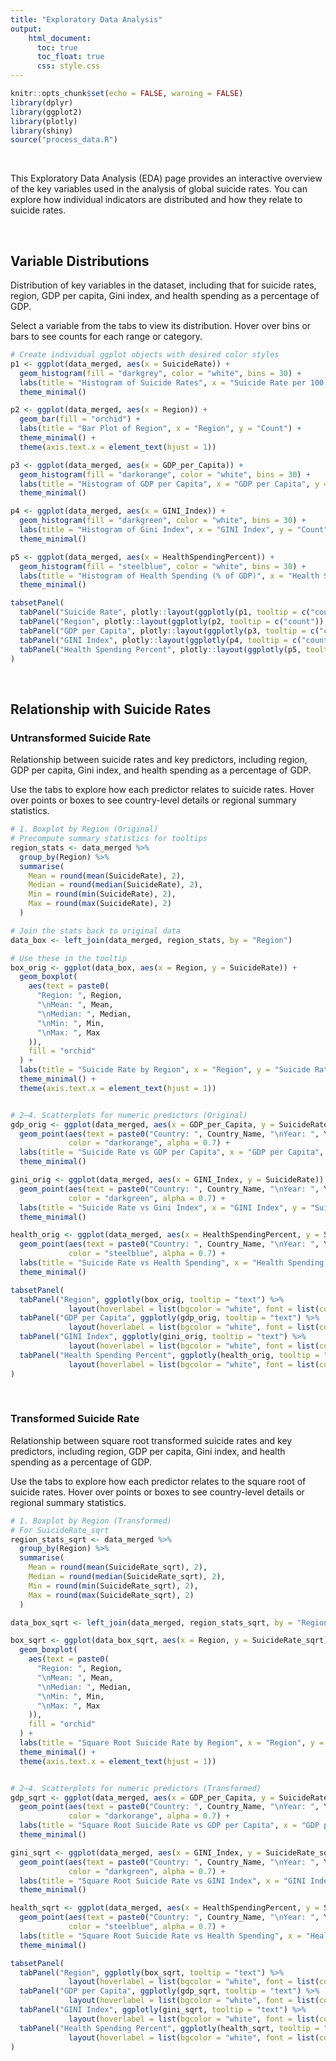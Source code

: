 ```yaml
---
title: "Exploratory Data Analysis"
output: 
    html_document:
      toc: true
      toc_float: true
      css: style.css
---
```


```r
knitr::opts_chunk$set(echo = FALSE, warning = FALSE)
library(dplyr)
library(ggplot2)
library(plotly)
library(shiny)
source("process_data.R")

```

\

This Exploratory Data Analysis (EDA) page provides an interactive overview of the key variables used in the analysis of global suicide rates. You can explore how individual indicators are distributed and how they relate to suicide rates.

\

## Variable Distributions

Distribution of key variables in the dataset, including that for suicide rates, region, GDP per capita, Gini index, and health spending as a percentage of GDP. 

Select a variable from the tabs to view its distribution. Hover over bins or bars to see counts for each range or category.

```r
# Create individual ggplot objects with desired color styles
p1 <- ggplot(data_merged, aes(x = SuicideRate)) +
  geom_histogram(fill = "darkgrey", color = "white", bins = 30) +
  labs(title = "Histogram of Suicide Rates", x = "Suicide Rate per 100,000 Population", y = "Count") +
  theme_minimal()

p2 <- ggplot(data_merged, aes(x = Region)) +
  geom_bar(fill = "orchid") +
  labs(title = "Bar Plot of Region", x = "Region", y = "Count") +
  theme_minimal() +
  theme(axis.text.x = element_text(hjust = 1))

p3 <- ggplot(data_merged, aes(x = GDP_per_Capita)) +
  geom_histogram(fill = "darkorange", color = "white", bins = 30) +
  labs(title = "Histogram of GDP per Capita", x = "GDP per Capita", y = "Count") +
  theme_minimal()

p4 <- ggplot(data_merged, aes(x = GINI_Index)) +
  geom_histogram(fill = "darkgreen", color = "white", bins = 30) +
  labs(title = "Histogram of Gini Index", x = "GINI Index", y = "Count") +
  theme_minimal()

p5 <- ggplot(data_merged, aes(x = HealthSpendingPercent)) +
  geom_histogram(fill = "steelblue", color = "white", bins = 30) +
  labs(title = "Histogram of Health Spending (% of GDP)", x = "Health Spending (% of GDP)", y = "Count") +
  theme_minimal()

```

```r
tabsetPanel(
  tabPanel("Suicide Rate", plotly::layout(ggplotly(p1, tooltip = c("count")), hoverlabel = list(bgcolor = "white"))),
  tabPanel("Region", plotly::layout(ggplotly(p2, tooltip = c("count")), hoverlabel = list(bgcolor = "white"))),
  tabPanel("GDP per Capita", plotly::layout(ggplotly(p3, tooltip = c("count")), hoverlabel = list(bgcolor = "white"))),
  tabPanel("GINI Index", plotly::layout(ggplotly(p4, tooltip = c("count")), hoverlabel = list(bgcolor = "white"))),
  tabPanel("Health Spending Percent", plotly::layout(ggplotly(p5, tooltip = c("count")), hoverlabel = list(bgcolor = "white")))
)

```

\

## Relationship with Suicide Rates

### Untransformed Suicide Rate

Relationship between suicide rates and key predictors, including region, GDP per capita, Gini index, and health spending as a percentage of GDP. 

Use the tabs to explore how each predictor relates to suicide rates. Hover over points or boxes to see country-level details or regional summary statistics.

```r
# 1. Boxplot by Region (Original)
# Precompute summary statistics for tooltips
region_stats <- data_merged %>%
  group_by(Region) %>%
  summarise(
    Mean = round(mean(SuicideRate), 2),
    Median = round(median(SuicideRate), 2),
    Min = round(min(SuicideRate), 2),
    Max = round(max(SuicideRate), 2)
  )

# Join the stats back to original data
data_box <- left_join(data_merged, region_stats, by = "Region")

# Use these in the tooltip
box_orig <- ggplot(data_box, aes(x = Region, y = SuicideRate)) +
  geom_boxplot(
    aes(text = paste0(
      "Region: ", Region,
      "\nMean: ", Mean,
      "\nMedian: ", Median,
      "\nMin: ", Min,
      "\nMax: ", Max
    )),
    fill = "orchid"
  ) +
  labs(title = "Suicide Rate by Region", x = "Region", y = "Suicide Rate") +
  theme_minimal() +
  theme(axis.text.x = element_text(hjust = 1))


# 2–4. Scatterplots for numeric predictors (Original)
gdp_orig <- ggplot(data_merged, aes(x = GDP_per_Capita, y = SuicideRate)) +
  geom_point(aes(text = paste0("Country: ", Country_Name, "\nYear: ", Year)),
             color = "darkorange", alpha = 0.7) +
  labs(title = "Suicide Rate vs GDP per Capita", x = "GDP per Capita", y = "Suicide Rate") +
  theme_minimal()

gini_orig <- ggplot(data_merged, aes(x = GINI_Index, y = SuicideRate)) +
  geom_point(aes(text = paste0("Country: ", Country_Name, "\nYear: ", Year)),
             color = "darkgreen", alpha = 0.7) +
  labs(title = "Suicide Rate vs Gini Index", x = "GINI Index", y = "Suicide Rate") +
  theme_minimal()

health_orig <- ggplot(data_merged, aes(x = HealthSpendingPercent, y = SuicideRate)) +
  geom_point(aes(text = paste0("Country: ", Country_Name, "\nYear: ", Year)),
             color = "steelblue", alpha = 0.7) +
  labs(title = "Suicide Rate vs Health Spending", x = "Health Spending (% of GDP)", y = "Suicide Rate") +
  theme_minimal()
```

```r
tabsetPanel(
  tabPanel("Region", ggplotly(box_orig, tooltip = "text") %>%
             layout(hoverlabel = list(bgcolor = "white", font = list(color = "black")))),
  tabPanel("GDP per Capita", ggplotly(gdp_orig, tooltip = "text") %>%
             layout(hoverlabel = list(bgcolor = "white", font = list(color = "black")))),
  tabPanel("GINI Index", ggplotly(gini_orig, tooltip = "text") %>%
             layout(hoverlabel = list(bgcolor = "white", font = list(color = "black")))),
  tabPanel("Health Spending Percent", ggplotly(health_orig, tooltip = "text") %>%
             layout(hoverlabel = list(bgcolor = "white", font = list(color = "black"))))
)

```

\

### Transformed Suicide Rate

Relationship between square root transformed suicide rates and key predictors, including region, GDP per capita, Gini index, and health spending as a percentage of GDP. 

Use the tabs to explore how each predictor relates to the square root of suicide rates. Hover over points or boxes to see country-level details or regional summary statistics.

```r
# 1. Boxplot by Region (Transformed)
# For SuicideRate_sqrt
region_stats_sqrt <- data_merged %>%
  group_by(Region) %>%
  summarise(
    Mean = round(mean(SuicideRate_sqrt), 2),
    Median = round(median(SuicideRate_sqrt), 2),
    Min = round(min(SuicideRate_sqrt), 2),
    Max = round(max(SuicideRate_sqrt), 2)
  )

data_box_sqrt <- left_join(data_merged, region_stats_sqrt, by = "Region")

box_sqrt <- ggplot(data_box_sqrt, aes(x = Region, y = SuicideRate_sqrt)) +
  geom_boxplot(
    aes(text = paste0(
      "Region: ", Region,
      "\nMean: ", Mean,
      "\nMedian: ", Median,
      "\nMin: ", Min,
      "\nMax: ", Max
    )),
    fill = "orchid"
  ) +
  labs(title = "Square Root Suicide Rate by Region", x = "Region", y = "Square Root Suicide Rate") +
  theme_minimal() +
  theme(axis.text.x = element_text(hjust = 1))


# 2–4. Scatterplots for numeric predictors (Transformed)
gdp_sqrt <- ggplot(data_merged, aes(x = GDP_per_Capita, y = SuicideRate_sqrt)) +
  geom_point(aes(text = paste0("Country: ", Country_Name, "\nYear: ", Year)),
             color = "darkorange", alpha = 0.7) +
  labs(title = "Square Root Suicide Rate vs GDP per Capita", x = "GDP per Capita", y = "Square Root Suicide Rate") +
  theme_minimal()

gini_sqrt <- ggplot(data_merged, aes(x = GINI_Index, y = SuicideRate_sqrt)) +
  geom_point(aes(text = paste0("Country: ", Country_Name, "\nYear: ", Year)),
             color = "darkgreen", alpha = 0.7) +
  labs(title = "Square Root Suicide Rate vs GINI Index", x = "GINI Index", y = "Square Root Suicide Rate") +
  theme_minimal()

health_sqrt <- ggplot(data_merged, aes(x = HealthSpendingPercent, y = SuicideRate_sqrt)) +
  geom_point(aes(text = paste0("Country: ", Country_Name, "\nYear: ", Year)),
             color = "steelblue", alpha = 0.7) +
  labs(title = "Square Root Suicide Rate vs Health Spending", x = "Health Spending (% of GDP)", y = "Square Root Suicide Rate") +
  theme_minimal()

```

```r
tabsetPanel(
  tabPanel("Region", ggplotly(box_sqrt, tooltip = "text") %>%
             layout(hoverlabel = list(bgcolor = "white", font = list(color = "black")))),
  tabPanel("GDP per Capita", ggplotly(gdp_sqrt, tooltip = "text") %>%
             layout(hoverlabel = list(bgcolor = "white", font = list(color = "black")))),
  tabPanel("GINI Index", ggplotly(gini_sqrt, tooltip = "text") %>%
             layout(hoverlabel = list(bgcolor = "white", font = list(color = "black")))),
  tabPanel("Health Spending Percent", ggplotly(health_sqrt, tooltip = "text") %>%
             layout(hoverlabel = list(bgcolor = "white", font = list(color = "black"))))
)

```
